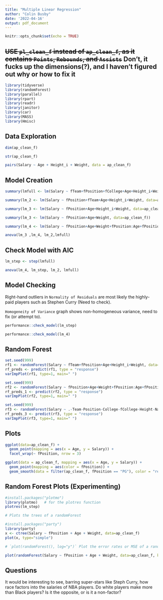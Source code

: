 ```yaml
---
title: "Multiple Linear Regression"
author: "Colin Busby"
date: '2022-04-16'
output: pdf_document
---
```


```r
knitr::opts_chunk$set(echo = TRUE)
```

## ~~USE `pl_clean_f` instead of `ap_clean_f`, as it contains `Points`, `Rebounds`, and `Assists`~~ Don't, it fucks up the dimensions(?), and I haven't figured out why or how to fix it

```r
library(tidyverse)
library(randomForest)
library(parallel)
library(rpart)
library(readr)
library(janitor)
library(car)
library(MASS)
library(Hmisc)
```

## Data Exploration

```r
dim(ap_clean_f)
```

```r
str(ap_clean_f)
```

```r
pairs(Salary ~ Age + Height_i + Weight, data = ap_clean_f)
```

## Model Creation

```r
summary(lmfull <- lm(Salary ~ fTeam+fPosition+fCollege+Age+Height_i+Weight, data=ap_clean_f))
```

```r
summary(lm_2 <- lm(Salary ~ fPosition+fTeam+Age+Height_i+Weight, data=ap_clean_f))
```

```r
summary(lm_3 <- lm(Salary ~ fPosition+Age+Height_i+Weight, data=ap_clean_f))
```

```r
summary(lm_3 <- lm(Salary ~ fPosition+Age+Weight, data=ap_clean_f))
```

```r
summary(lm_4 <- lm(Salary ~ fPosition+Age+Weight+fPosition:Age+fPosition:Weight+Age:Weight, data=ap_clean_f))
```

```r
anova(lm_3 ,lm_4, lm_2,lmfull)
```

## Check Model with AIC

```r
lm_step <- step(lmfull)
```

```r
anova(lm_4, lm_step, lm_2, lmfull)
```

## Model Checking

Right-hand outliers in `Normality of Residuals` are most likely the highly-paid players such as Stephen Curry (Need to check).

`Homogeneity of Variance` graph shows non-homogeneous variance, need to fix (or attempt to).

```r
performance::check_model(lm_step)
```

```r
performance::check_model(lm_4)
```

## Random Forest

```r
set.seed(999)
rf1 <- randomForest(Salary ~ fTeam+fPosition+Age+Height_i+Weight, data=ap_clean_f, importance=TRUE)
rf_preds <- predict(rf1, type = "response")
varImpPlot(rf1, type=1, main=" ")
```

```r
set.seed(999)
rf2 <- randomForest(Salary ~ fPosition+Age+Weight+fPosition:Age+fPosition:Weight+Age:Weight, data=ap_clean_f, importance=TRUE)
rf_preds_1 <- predict(rf2, type = "response")
varImpPlot(rf2, type=1, main=" ")
```

```r
set.seed(999)
rf3 <- randomForest(Salary ~ .-Team-Position-College-fCollege-Height-Name, data=ap_clean_f, n.var = 10, importance=TRUE)
rf_preds_3 <- predict(rf3, type = "response")
varImpPlot(rf3, type=1, main=" ")
```

## Plots

```r
ggplot(data=ap_clean_f) +
  geom_point(mapping = aes(x = Age, y = Salary)) + 
  facet_wrap(~ fPosition, nrow = 3)
```

```r
ggplot(data = ap_clean_f, mapping = aes(x = Age, y = Salary)) +
  geom_point(mapping = aes(color = fPosition)) +
  geom_smooth(data = filter(ap_clean_f, fPosition == "PG"), color = "red", se = FALSE)
```

## Random Forest Plots (Experimenting)

```r
#install.packages("plotmo")
library(plotmo)   # for the plotres function
plotres(lm_step)
```

```r
# Plots the trees of a randomForest

#install.packages("party")
library(party)
x <- ctree(Salary ~ fPosition + Age + Weight, data=ap_clean_f)
plot(x, type="simple")
```

```r
# `plot(randomForest(), log="y")` Plot the error rates or MSE of a randomForest object

plot(randomForest(Salary ~ fPosition + Age + Weight, data=ap_clean_f, keep.forest=FALSE, ntree=500), log="y")
```

## Questions

It would be interesting to see, barring super-stars like Steph Curry, how race factors into the salaries of NBA players. Do white players make more than Black players? Is it the opposite, or is it a non-factor?
